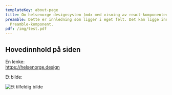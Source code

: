 ```yaml
---
templateKey: about-page
title: Om helsenorge designsystem (mdx med visning av react-komponenter)
preamble: Dette er innledning som ligger i eget felt. Det kan ligge inne i
  Preamble-komponent.
pdf: /img/test.pdf
---
```

## Hovedinnhold på siden

En lenke:\
<https://helsenorge.design>

Et bilde:

![Et tilfeldig bilde](/img/bilag1.jpg "Bilde - (Dokumentasjon fra behandler)")
